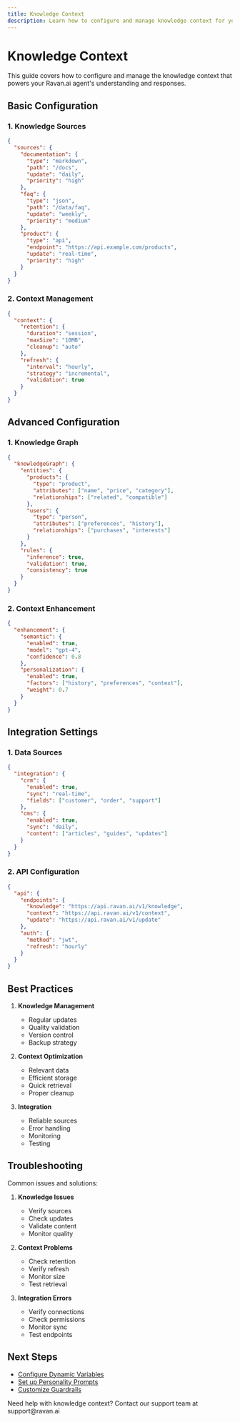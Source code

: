 ```yaml
---
title: Knowledge Context
description: Learn how to configure and manage knowledge context for your Ravan.ai agent
---
```


# Knowledge Context

This guide covers how to configure and manage the knowledge context that powers your Ravan.ai agent's understanding and responses.

## Basic Configuration

### 1. Knowledge Sources

```json
{
  "sources": {
    "documentation": {
      "type": "markdown",
      "path": "/docs",
      "update": "daily",
      "priority": "high"
    },
    "faq": {
      "type": "json",
      "path": "/data/faq",
      "update": "weekly",
      "priority": "medium"
    },
    "product": {
      "type": "api",
      "endpoint": "https://api.example.com/products",
      "update": "real-time",
      "priority": "high"
    }
  }
}
```

### 2. Context Management

```json
{
  "context": {
    "retention": {
      "duration": "session",
      "maxSize": "10MB",
      "cleanup": "auto"
    },
    "refresh": {
      "interval": "hourly",
      "strategy": "incremental",
      "validation": true
    }
  }
}
```

## Advanced Configuration

### 1. Knowledge Graph

```json
{
  "knowledgeGraph": {
    "entities": {
      "products": {
        "type": "product",
        "attributes": ["name", "price", "category"],
        "relationships": ["related", "compatible"]
      },
      "users": {
        "type": "person",
        "attributes": ["preferences", "history"],
        "relationships": ["purchases", "interests"]
      }
    },
    "rules": {
      "inference": true,
      "validation": true,
      "consistency": true
    }
  }
}
```

### 2. Context Enhancement

```json
{
  "enhancement": {
    "semantic": {
      "enabled": true,
      "model": "gpt-4",
      "confidence": 0.8
    },
    "personalization": {
      "enabled": true,
      "factors": ["history", "preferences", "context"],
      "weight": 0.7
    }
  }
}
```

## Integration Settings

### 1. Data Sources

```json
{
  "integration": {
    "crm": {
      "enabled": true,
      "sync": "real-time",
      "fields": ["customer", "order", "support"]
    },
    "cms": {
      "enabled": true,
      "sync": "daily",
      "content": ["articles", "guides", "updates"]
    }
  }
}
```

### 2. API Configuration

```json
{
  "api": {
    "endpoints": {
      "knowledge": "https://api.ravan.ai/v1/knowledge",
      "context": "https://api.ravan.ai/v1/context",
      "update": "https://api.ravan.ai/v1/update"
    },
    "auth": {
      "method": "jwt",
      "refresh": "hourly"
    }
  }
}
```

## Best Practices

1. **Knowledge Management**
   - Regular updates
   - Quality validation
   - Version control
   - Backup strategy

2. **Context Optimization**
   - Relevant data
   - Efficient storage
   - Quick retrieval
   - Proper cleanup

3. **Integration**
   - Reliable sources
   - Error handling
   - Monitoring
   - Testing

## Troubleshooting

Common issues and solutions:

1. **Knowledge Issues**
   - Verify sources
   - Check updates
   - Validate content
   - Monitor quality

2. **Context Problems**
   - Check retention
   - Verify refresh
   - Monitor size
   - Test retrieval

3. **Integration Errors**
   - Verify connections
   - Check permissions
   - Monitor sync
   - Test endpoints

## Next Steps

- [Configure Dynamic Variables](/configuration/dynamic-variables)
- [Set up Personality Prompts](/configuration/personality-prompts)
- [Customize Guardrails](/configuration/guardrails)

<Callout type="info">
  Need help with knowledge context? Contact our support team at support@ravan.ai
</Callout> 